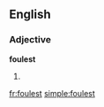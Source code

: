 ==English==

===Adjective===
'''foulest'''

# {{en-superlative of|foul}}

[[fr:foulest]]
[[simple:foulest]]